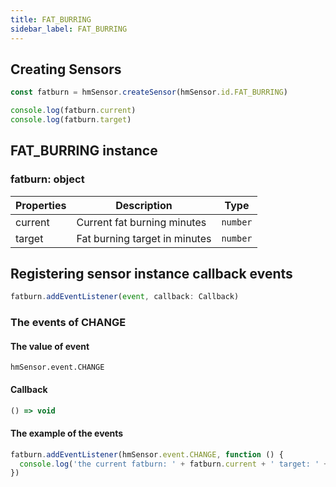 ```yaml
---
title: FAT_BURRING
sidebar_label: FAT_BURRING
---
```


## Creating Sensors

```js
const fatburn = hmSensor.createSensor(hmSensor.id.FAT_BURRING)

console.log(fatburn.current)
console.log(fatburn.target)
```

## FAT_BURRING instance

### fatburn: object

| Properties |     Description     | Type |
| ---------- | ------------------- | -------- |
|   current  | Current fat burning minutes | `number` |
|   target   | Fat burning target in minutes  | `number` |

## Registering sensor instance callback events

```js
fatburn.addEventListener(event, callback: Callback)
```

### The events of CHANGE

#### The value of event

`hmSensor.event.CHANGE`

#### Callback

```ts
() => void
```

#### The example of the events

```js
fatburn.addEventListener(hmSensor.event.CHANGE, function () {
  console.log('the current fatburn: ' + fatburn.current + ' target: ' + fatburn.target + '\r\n')
})
```
